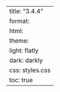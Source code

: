---
title: "3.4.4"
format:
    html:
        theme:
            light: flatly
            dark: darkly
        css: styles.css
        toc: true
---